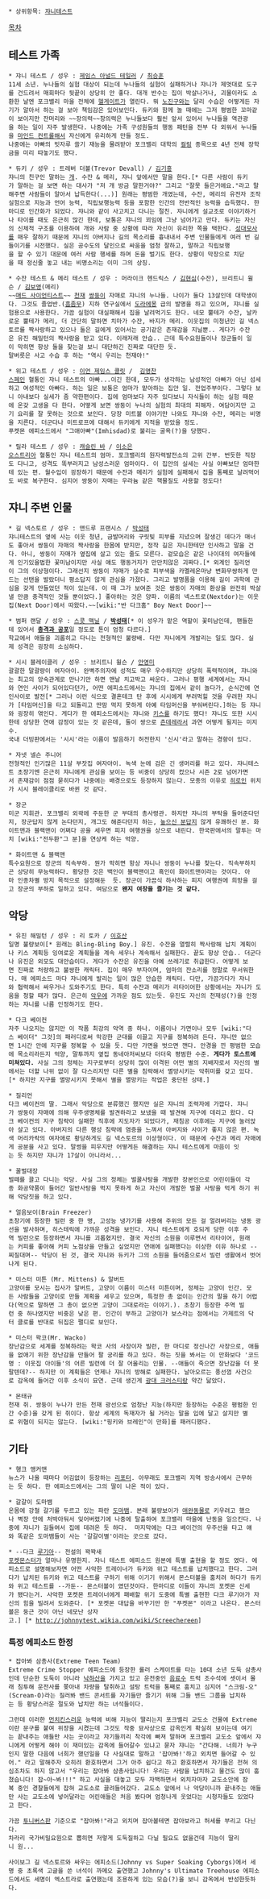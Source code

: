  * 상위항목: [[쟈니테스트]]

[[목차]]

== 테스트 가족 ==
 * 쟈니 테스트 / 성우 : [[제임스 아널드 테일러]] / [[최승훈]]
 11세 소년. 누나들의 실험 대상이 되는데 누나들의 실험이 실패하거나 쟈니가 제멋대로 도구를 건드려서 매회마다 뒷끝이 상당히 안 좋다. 대개 반수는 집이 박살나거나, 괴물이라도 소환한 날엔 포크밸리 마을 전체에 [[헬게이트]]가 열린다. 뭐 [[노진구]]와는 달리 수습은 어떻게든 자기가 알아서 하는 걸 보아 책임감은 있어보인다. 듀키와 함께 놀 때에는 그저 평범한 꼬마같이 보이지만 잔머리와 ~~장의력~~창의력은 누나들보다 훨씬 앞서 있어서 누나들을 역관광을 하는 일이 자주 발생한다. 나중에는 가족 구성원들의 행동 패턴을 전부 다 외워서 누나들을 [[마인드 컨트롤]]해서 자신에게 유리하게 만들 정도.
 나중에는 아빠의 빗자루 쓸기 재능을 물려받아 포크밸리 대학의 [[컬링]] 종목으로 4년 전체 장학금을 미리 따놓기도 했다.

 * 듀키 / 성우 : 트레버 더볼(Trevor Devall) / [[김기흥]]
 쟈니의 친구인 말하는 [[개]]. 수잔 & 메리, 쟈니 앞에서만 말을 한다.[* 다른 사람이 듀키가 말하는 걸 보면 하는 대사가 "저 개 방금 말한거야?" 그리고 "잘못 들은거에요."라고 말해주면 사람들이 알아서 납득한다(...)] 원래는 평범한 개였는데, 수잔, 메리의 유전자 조작실험으로 지능과 언어 능력, 직립보행능력 등을 포함한 인간의 전반적인 능력을 습득했다. 한마디로 인간화가 되었다. 쟈니와 같이 사고치고 다니는 절친. 쟈니에게 설교조로 이야기하거나 타이를 때도 은근히 많긴 한데, 보통은 쟈니의 꾀임에 그냥 넘어가고 만다. 듀키는 자신의 신체적 구조를 이용하여 개와 사람 중 상황에 따라 자신이 유리한 쪽을 택한다. [[성대모사]]를 매우 잘하기 때문에 쟈니의 아버지나 길의 목소리를 흉내내서 주변 인물들에게 여러 번 길들이기를 시전했다. 실은 공수도의 달인으로 싸움을 엄청 잘하고, 말하고 직립보행을 할 수 있기 대문에 여러 사람 행세를 하며 돈을 벌기도 한다. 상황이 막장으로 치닫을 때 정신줄 놓고 내는 비명소리는 이미 그의 상징.

 * 수잔 테스트 & 메리 테스트 / 성우 : 머라이크 헨드릭스 / [[김현심]](수잔), 브리트니 윌슨 / [[김보영]](메리)
 ~~[[매드 사이언티스트]]~~ [[천재]] [[쌍둥이]] 자매로 쟈니의 누나들. 나이가 둘다 13살인데 대학생이다. 그것도 졸업반.([[흠좀무]]) 지하 연구실에서 [[도라에몽]] 급의 발명을 하고 있으며, 쟈니를 실험용으로 사용한다. 가끔 실험이 대실패해서 집을 날려먹기도 한다. 네모 뿔테가 수잔, 날카로운 뿔테가 메리, 더 간단히 말하면 치마가 수잔, 바지가 메리. 이웃집의 미청년인 길 넥스토르를 짝사랑하고 있으나 둘은 길에게 있어서는 공기같은 존재감을 지닐뿐.. 게다가 수잔은 유진 해밀턴의 짝사랑을 받고 있다. 이래저래 안습.. 근데 특수요원들이나 장군들이 일이 막히면 항상 둘을 찾는걸 보니 대단하긴 진짜로 대단한 듯.
 말버릇은 사고 수습 후 하는 "역시 우리는 천재야!"

 * 위고 테스트 / 성우 : [[이언 제임스 콜릿]] /  [[김영찬]]
 [[스페인]] 혈통인 쟈니 테스트의 아빠...이긴 한데, 모두가 생각하는 남성적인 아빠가 아닌 섬세하고 여성적인 아빠다. 하는 일은 보통은 엄마가 맡아하는 집안 일. 전업주부이다. 그렇다 보니 아내보다 실세가 좀 약한편이다. 집에 엄마보다 자주 있다보니 자식들이 하는 실험 때문에 온갖 고생을 다 한다. 어떻게 보면 쌍둥이 누나의 실험의 최대의 피해자. 여담이지만 고기 요리를 잘 못하는 것으로 보인다. 당장 미트볼 이야기만 나와도 쟈니와 수잔, 메리는 비명을 지른다. 더군다나 미트로프에 대해서 듀키에게 지적을 받았을 정도.
 푸켓몬 에피소드에서 "그애아빠"(Imhisdad)로 불리는 굴욕(?)을 당했다.

 * 릴라 테스트 / 성우 : [[캐슬린 바]] / [[이소은]]
 [[오스트리아]] 혈통인 쟈니 테스트의 엄마. 포크밸리의 원자력발전소의 고위 간부. 번듯한 직장도 다니고, 성격도 똑부러지고 남성스러운 엄마이다. 이 집안의 실세는 사실 아빠보단 엄마한테 있는 편. 월수입이 굉장하기 때문에 수잔과 메리가 실험에 실패해서 집을 통째로 날려먹어도 바로 복구한다. 심지어 쌍둥이 자매는 우라늄 같은 핵물질도 사용할 정도다!
== 쟈니 주변 인물 ==

 * 길 넥스토르 / 성우 : 앤드루 프랜시스 / [[박성태]]
 쟈니테스트의 옆에 사는 이웃 청년, 금발머리와 구릿빛 피부를 지녔으며 잘생긴 데다가 매너도 좋아서 쌍둥이 자매의 짝사랑을 한몸에 받지만, 정작 길은 쟈니한테만 인사하고 말을 건다. 아니, 쌍둥이 자매가 옆집에 살고 있는 줄도 모른다. 겉모습은 같은 나이대의 여자들에게 인기있을법한 꽃미남이지만 사실 얘도 행동거지가 만만치않은 괴짜다.[* 외계인 질리언이 그의 이상형이다. 그래선지 쌍둥이 자매가 실수로 피부색을 카멜레온마냥 변화무쌍하게 만드는 선탠을 발랐더니 평소답지 않게 관심을 가졌다. 그리고 발명품을 이용해 길이 과학에 관심을 갖게 만들었던 적이 있는데. 이 때 그가 보여준 것은 쌍둥이 자매의 환상을 완전히 박살낼 만큼 충격적인 것들 뿐이었다.] 좋아하는 것은 양파. 이름의 넥스트로(Nextdor)는 이웃집(Next Door)에서 따왔다.~~[wiki:"반 다크홈" Boy Next Door]~~

 * 범퍼 랜달 / 성우 : [[스콧 맥닐]] / '''[[박성태]]'''[* 이 성우가 맡은 역할이 꽃미남인데, 팬들한테 있어서 '''[[충격과 공포]]'''일 정도로 톤이 엄청 다르다.]
 학교에서 애들을 괴롭히고 다니는 전형적인 불량배. 다만 쟈니에게 개발리는 일도 많다. 실제 성격은 굉장히 소심하다.

 * 시시 블레이클리 / 성우 : 브리트니 윌슨 / [[안영미]]
 괄괄한 말괄량이 여자아이. 완벽주의자에 성적도 매우 우수하지만 상당히 폭력적이며, 쟈니와는 최고의 앙숙관계로 만나기만 하면 맨날 치고박고 싸운다. 그러나 평행 세계에서는 쟈니와 연인 사이가 되어있다던가, 어떤 에피소드에서는 쟈니의 집에서 같이 놀다가, 순식간에 연인사이로 발전[* 그러나 이런 식으로 결혼테크 탄 후에 시시에게 부려먹힐 것을 우려한 쟈니가 [타임머신]을 타고 되돌리고 딴맘 먹지 못하게 아예 타임머신을 부숴버린다.]하는 등 쟈니와 굉장히 엮인다. 게다가 한 에피소드에서는 쟈니와 [[키스]]를 하기도 했다! 쟈니도 또한 시시한테 상당한 연애 감정이 있는 것 같은데, 둘이 쌍으로 [[츤데레]]라서 과연 어떻게 될지는 미지수.
 국내 더빙판에서는 '시시'라는 이름이 발음하기 허전한지 '신시'라고 말하는 경향이 있다. 

 * 자넷 넬슨 주니어
 전형적인 인기많은 11살 부잣집 여자아이. 녹색 눈에 검은 긴 생머리를 하고 있다. 쟈니테스트 초장기엔 은근히 쟈니에게 관심을 보이는 등 비중이 상당히 컸으나 시즌 2로 넘어가면서 존재감이 점점 묻히다가 나중에는 배경으로도 등장하지 않는다. 모종의 이유로 [[히로인]] 위치가 시시 블레이클리로 바뀐 것 같다.

 * 장군
 미군 지휘관. 포크밸리 외곽에 주둔한 군 부대의 총사령관. 하지만 쟈니의 부탁을 들어준다던지, 장군답지 않게 논다던지, 개그도 해준다던지 하는, [[높으신 분]]답지 않게 유쾌하신 분. 화이트맨과 블랙맨이 어쩌다 공을 세우면 피지 여행권을 상으로 내린다. 한국판에서의 말투는 마치 [wiki:"전두환"그 분]을 연상케 하는 억양.

 * 화이트맨 & 블랙맨
 특수요원으로 장군의 직속부하. 뭔가 막히면 항상 쟈니나 쌍둥이 누나를 찾는다. 직속부하치곤 상당히 무능력하다. 황당한 것은 백인이 블랙맨이고 흑인이 화이트맨이라는 것이다. 아마 인종차별 방지 목적으로 설정해둔  듯. 장군이 가끔식 하사하는 피지 여행권에 희망을 걸고 장군의 부하로 일하고 있다. 여담으로 '''왠지 여장을 즐기는 것 같다.'''

== 악당 ==

 * 유진 해밀턴 / 성우 : 리 토카 / [[이호산]]
 일명 불량보이[* 원래는 Bling-Bling Boy.] 유진. 수잔을 열렬히 짝사랑해 납치 계획이나 키스 계획등 잉여로운 계획들을 계속 세우나 계속해서 실패한다. 끝도 항상 안습.. 더군다나 유진은 외모도 대안습이다. 게다가 수잔은 유진을 아예 쓰레기로 취급한다. 어떻게 보면 진짜로 처량하고 불쌍한 캐릭터. 집이 매우 부자이며, 엄마의 잔소리를 정말로 무서워한다. 매 에피소드 마다 쟈니에게 발리는 일이 많은 안습한 캐릭터. 다만, 가끔가다가 쟈니와 협력해서 싸우거나 도와주기도 한다. 특히 수잔과 메리가 리타이어한 상황에서는 쟈니가 도움을 청할 때가 많다. 은근히 [[악우]]에 가까운 점도 있는듯. 유진도 자신의 천재성(?)을 인정하는 쟈니를 나름 인정하기도 한다.

 * 다크 베이컨 
 자주 나오지는 않지만 이 작품 최강의 악역 중 하나. 이름이나 가면이나 모두 [wiki:"다스 베이더" 그것]의 패러디로써 막강한 군대를 이끌고 지구를 정복하려 든다. 쟈니만 없으면 1시간 안에 지구를 정복할 수 있을 듯. 다만 가면을 벗으면 깬다. 안경을 낀 평범한 모습에 목소리라든지 억양, 말투까지 옆집 동네아저씨보다 더더욱 평범한 수준. '''게다가 토스트에 미쳐있다.''' 사실 그의 정체는 지구로부터 상당히 많이 이격된 어떤 별의 지배자로서 자신의 별에서는 더할 나위 없이 잘 다스리지만 다른 별을 침략해서 멸망시키는 악취미를 갖고 있다.[* 하지만 지구를 멸망시키지 못해서 별을 멸망키는 작업은 중단된 상태.]

 * 질리언 
 다크 베이컨의 딸. 그래서 악당으로 분류했긴 했지만 실은 쟈니의 조력자에 가깝다. 쟈니가 쌍둥이 자매에 의해 우주생명체를 발견하라고 보냈을 때 발견해 지구에 데리고 왔다. 다크 베이컨의 지구 침략이 실패한 직후에 지도자가 되었다가, 재침공 이후에는 지구에 눌러앉아 살고 있다. 아버지의 다른 행성 침략에 염증을 느껴서 아버지와 사이가 좋지 않은 편. 녹색 머리카락의 여자애로 황당하게도 길 넥스토르의 이상형이다. 이 때문에 수잔과 메리 자매에게 공분을 사고 있다. 말썽을 피우지만 어떻게든 해결하는 쟈니 테스트에게 마음이 잇는 듯 하지만 쟈니가 17살이 아니라서...

 * 꿀벌대장
 벌떼를 끌고 다니는 악당. 사실 그의 정체는 벌꿀사탕을 개발한 장본인으로 어린이들이 각종 화공약품이 들어간 일반사탕을 먹지 못하게 하고 자신이 개발한 벌꿀 사탕을 먹게 하기 위해 악당짓을 하고 있다.

 * 얼음보이(Brain Freezer)
 초창기에 등장한 빌런 중 한 명, 고성능 냉가기를 사용해 주위의 모든 걸 얼려버리는 냉동 광선을 발사하며, 히스테릭에 가까운 성격을 보인다. 쟈니 테스트에게 호되게 당한 이후 주역 빌런으로 등장하면서 쟈니를 괴롭혔지만. 결국 자신의 소원을 이루면서 리타이어, 원래는 커피를 좋아해 커피 노점상을 만들고 싶었지만 연애에 실패했다는 이상한 이유 하나로 --찌질대며-- 악당이 된 것, 결국 쟈니와 듀키가 그의 소원을 들어줌으로서 빌런 생활에서 벗어나게 된다.

 * 미스터 미튼 (Mr. Mittens) & 알버트
 고양이를 모시는 집사가 알버트, 고양이 이름이 미스터 미튼이며, 정체는 고양이 인간. 모든 사람들을 고양이로 만들 계획을 세우고 있으며, 특정한 총 없이는 인간의 말을 하기 어렵다(역으로 말하면 그 총이 없으면 고양이 그대로라는 이야기.). 초창기 등장한 주역 빌런 중 하나였지만 비중은 낮은 편. 인간이 부하고 고양이가 보스라는 점에서는 가제트의 닥터 클로를 반대로 뒤집은 팰디로 보인다.

 * 미스터 왁코(Mr. Wacko)
 장난감으로 세계를 정복하려는 왁코 사의 사장이자 빌런, 한 마디로 정신나간 사장으로, 애들을 없애기 위한 장난감을 만들어 팔 궁리를 하고 있다. 하는 짓을 봐서는 이 만화보다 '코드명 : 이웃집 아이들'의 어른 빌런에 더 잘 어울리는 인물. --애들이 죽으면 장난감을 더 못팔텐데?-- 하지만 이 계획들은 언제나 쟈니의 방해로 실패한다. 날아오르는 풍선껌 사건으로 감옥에 들어간 이후 소식이 묘연. 근데 생긴게 [[광대 크러스티]]랑 약간 닮았다.

 * 몬태규
 천재 쥐. 쌍둥이 누나가 만든 천재 광선으로 엄청난 지능(하지만 등장하는 수준은 평범한 인간 수준)을 갖게 된 쥐이다. 항상 세계의 독재자가 될 거라는 말을 입에 달고 살지만 별로 위협이 되지는 않는다. [wiki:"핑키와 브레인"이 만화]를 패러디했다.

== 기타 ==

 * 행크 앵커맨
 뉴스가 나올 때마다 어김없이 등장하는 [[리포터]]. 아무래도 포크밸리 지역 방송사에서 근무하는 듯 하다. 한 에피소드에서는 그의 딸이 나온 적이 있다.

 * 갈갈이 도마뱀
 온몸에 강철 갈기를 두르고 있는 파란 [[도마뱀]]. 본래 불량보이가 [[애완동물]]로 키우려고 했으나 벽장 안에 처박아둬서 잊어버렸기에 나중에 탈출하여 포크밸리 마을에 난동을 일으킨다. 나중에 쟈니가 길들여서 집에 데려온 듯 하다.  마지막에는 다크 베이건의 우주선을 타고 얘와 똑같은 도마뱀들이 사는 '갈갈이별'이라는 곳으로 갔다.

 * --다크 [[루기아]]-- 전설의 꽉꽉새
 [[포켓몬스터]]가 얼마나 유명한지. 쟈니 테스트 에피소드 원본에 특별 출현을 할 정도 였다. 에피소드로 설명해보자면 어떤 사악한 트레이너가 듀키와 위고 테스트를 납치했다고 한다. 그러다가 납치된 듀키와 위고 테스트를 구하기 위해 이기기 위해서 몬스터볼을 훔치려 하다가 듀키와 위고 테스트를 --가둔-- 몬스터볼이 였던것이다. 한마디로 이들이 쟈니의 포켓몬 신세가 됐다는거. 사악한 포켓몬 트레이너에게 패배할 위기 도중에 특별 출현한 다크 루기아가 자신의 힘을 빌려서 도와준다. [* 포켓몬 대답을 바꾸기만 한 "푸켓몬" 이라고 나온다. 몬스터볼은 둥근 것이 아닌 네모난 상자고.] [* http://johnnytest.wikia.com/wiki/Screechereen]

=== 특정 에피소드 한정 ===
 * 잡아봐 삼총사(Extreme Teen Team)
 Extreme Crime Stopper 에피소드에 등장한 롤러 스케이트를 타는 10대 소년 도둑 삼총사인데 단순한 도둑이 아니라 [[낙하산]]을 가지고 있고 운전중인 [[음료수]] 트럭 조수석에 셋이서 몰래 침투해 운전사를 쫒아내 차량을 탈취하고 설탕 트럭을 통째로 훔치고 심지어 "스크림-오"(Scream-O)라는 질러봐 밴드 콘서트를 자기들만 즐기기 위해 그들 밴드 그룹을 납치하는 등 황당스러운 절도와 납치만 하는 녀석들이다.

 그런데 이러한 [[먼치킨]]스러운 능력에 비해 지능이 딸리는지 포크벨리 교도소 건물에 Extreme이란 문구를 붙여 위장을 시켰는데 그것도 작중 묘사상으로 감옥인게 확실히 보이는데 여기는 끝내주는 애들만 사는 곳이라고 자기들끼리 착각에 빠져 말하며 포크벨리 교도소 앞에서 쟈니에게 어떻게 해야 이 재미있는 감옥에 들어갈수 있냐고 묻자 쟈니는 "간다해. 너희가 누구인지 말한 다음에 너희가 했던일을 다 사실대로 말하고 '잡아봐!'하고 외치면 들어갈 수 있어." 라고 말해주자 오히려 환호하면서 그거 아주 쉽다고 하고 환호하면서 자기들은 전혀 의심조차도 하지 않고서 "우리는 잡아봐 삼총사입니다! 우리는 사람을 납치하고 물건도 많이 훔쳤습니다! 잡~아~봐!!!" 하고 사실을 대놓고 모두 자백하면서 외치자마자 교도소안에 잠복 중인 경찰들에게 잡혀 교도소로 끌려들어갔다. 교도소 앞에서 나 악당이니까 끝내주는 애들만 사는 교도소에 넣어달라는 어린애들은 처음 봤다며 엄청나게 웃었다는 시청자들도 있었다고 한다.

 가끔 [[투니버스]]판 기준으로 "잡아봐!"라고 외치며 잡아볼테면 잡아보라고 허세를 부리고 다닌다.
 차라리 국가비밀요원으로 뽑히면 저렇게 도둑질하고 다닐 필요도 없을건데 지능이 딸리니 원...

 사이보그 길 넥스토르와 싸우는 에피소드(Johnny vs Super Soaking Cyborgs)에서 세명 중 초록색 고글을 쓴 녀석이 까메오 출연했고 Johnny's Ultimate Treehouse 에피소드에서도 세명이 엑스트라로 출연했는데 조용하게 있는 모습(?)을 보니 감옥에서 반성한듯하다.
